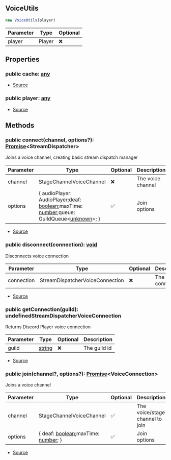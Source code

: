 ## VoiceUtils


```typescript
new VoiceUtils(player)
```
| Parameter | Type | Optional |
| ----------- | ----------- | ----------- |
| player | Player | ❌ |


## Properties
### public cache: [any](https://www.typescriptlang.org/docs/handbook/2/everyday-types.html#any)
- [Source](https://github.com/Androz2091/discord-player/blob/cd18f37/packages/discord-player/src/VoiceInterface/VoiceUtils.ts#L9)
### public player: [any](https://www.typescriptlang.org/docs/handbook/2/everyday-types.html#any)
- [Source](https://github.com/Androz2091/discord-player/blob/cd18f37/packages/discord-player/src/VoiceInterface/VoiceUtils.ts#L15)

## Methods
### public connect(channel, options?): [Promise](https://developer.mozilla.org/en-US/docs/Web/JavaScript/Reference/Global_Objects/Promise)\<StreamDispatcher>
Joins a voice channel, creating basic stream dispatch manager



| Parameter | Type | Optional | Description |
| ----------- | ----------- | ----------- | ----------- |
| channel | StageChannelVoiceChannel | ❌ | The voice channel |
| options | \{ audioPlayer: AudioPlayer;deaf: [boolean](https://developer.mozilla.org/en-US/docs/Web/JavaScript/Reference/Global_Objects/Boolean);maxTime: [number](https://developer.mozilla.org/en-US/docs/Web/JavaScript/Reference/Global_Objects/Number);queue: GuildQueue\<[unknown](https://www.typescriptlang.org/docs/handbook/release-notes/typescript-3-0.html#new-unknown-top-type)>; } | ✅ | Join options |


- [Source](https://github.com/Androz2091/discord-player/blob/cd18f37/packages/discord-player/src/VoiceInterface/VoiceUtils.ts#L29)
### public disconnect(connection): [void](https://developer.mozilla.org/en-US/docs/Web/JavaScript/Reference/Global_Objects/undefined)
Disconnects voice connection



| Parameter | Type | Optional | Description |
| ----------- | ----------- | ----------- | ----------- |
| connection | StreamDispatcherVoiceConnection | ❌ | The voice connection |


- [Source](https://github.com/Androz2091/discord-player/blob/cd18f37/packages/discord-player/src/VoiceInterface/VoiceUtils.ts#L74)
### public getConnection(guild): undefinedStreamDispatcherVoiceConnection
Returns Discord Player voice connection



| Parameter | Type | Optional | Description |
| ----------- | ----------- | ----------- | ----------- |
| guild | [string](https://developer.mozilla.org/en-US/docs/Web/JavaScript/Reference/Global_Objects/String) | ❌ | The guild id |


- [Source](https://github.com/Androz2091/discord-player/blob/cd18f37/packages/discord-player/src/VoiceInterface/VoiceUtils.ts#L89)
### public join(channel?, options?): [Promise](https://developer.mozilla.org/en-US/docs/Web/JavaScript/Reference/Global_Objects/Promise)\<VoiceConnection>
Joins a voice channel



| Parameter | Type | Optional | Description |
| ----------- | ----------- | ----------- | ----------- |
| channel | StageChannelVoiceChannel | ✅ | The voice/stage channel to join |
| options | \{ deaf: [boolean](https://developer.mozilla.org/en-US/docs/Web/JavaScript/Reference/Global_Objects/Boolean);maxTime: [number](https://developer.mozilla.org/en-US/docs/Web/JavaScript/Reference/Global_Objects/Number); } | ✅ | Join options |


- [Source](https://github.com/Androz2091/discord-player/blob/cd18f37/packages/discord-player/src/VoiceInterface/VoiceUtils.ts#L51)